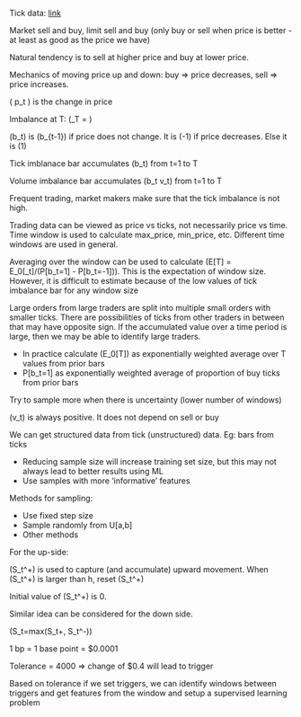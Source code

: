 Tick data: [link](https://www.investopedia.com/terms/t/tick.asp)

Market sell and buy, limit sell and buy (only buy or sell when price is better - at least as good as the price we have)

Natural tendency is to sell at higher price and buy at lower price.

Mechanics of moving price up and down: buy => price decreases, sell => price increases.

\( \delta p_t \) is the change in price

Imbalance at T:
\(\theta_T = \sum{t=1,T}{b_t}\)

\(b_t\) is \(b_{t-1}\) if price does not change. It is \(-1\) if price decreases. Else it is \(1\)

Tick imblanace bar accumulates \(b_t\) from t=1 to T

Volume imbalance bar accumulates \(b_t \times v_t\) from t=1 to T

Frequent trading, market makers make sure that the tick imbalance is not high.

Trading data can be viewed as price vs ticks, not necessarily price vs time. Time window is used to calculate max_price, min_price, etc. Different time windows are used in general.

Averaging over the window can be used to calculate \(E[T] = E_0[\theta _t]/(P[b_t=1] - P[b_t=-1])\). This is the expectation of window size. However, it is difficult to estimate because of the low values of tick imbalance bar for any window size

Large orders from large traders are split into multiple small orders with smaller ticks. There are possibilities of ticks from other traders in between that may have opposite sign. If the accumulated value over a time period is large, then we may be able to identify large traders.

- In practice calculate \(E_0[T]\) as exponentially weighted average over T values from prior bars
- P[b_t=1] as exponentially weighted average of proportion of buy ticks from prior bars

Try to sample more when there is uncertainty (lower number of windows)

\(v_t\) is always positive. It does not depend on sell or buy

We can get structured data from tick (unstructured) data. Eg: bars from ticks

- Reducing sample size will increase training set size, but this may not always lead to better results using ML
- Use samples with more 'informative' features

Methods for sampling:

- Use fixed step size
- Sample randomly from U[a,b]
- Other methods

For the up-side:

\(S_t^+\) is used to capture (and accumulate) upward movement. When \(S_t^+\) is larger than h, reset \(S_t^+\)

Initial value of \(S_t^+\) is 0.

Similar idea can be considered for the down side.

\(S_t=max(S_t+, S_t^-)\)

1 bp = 1 base point = $0.0001

Tolerance = 4000 => change of $0.4 will lead to trigger

Based on tolerance if we set triggers, we can identify windows between triggers and get features from the window and setup a supervised learning problem
